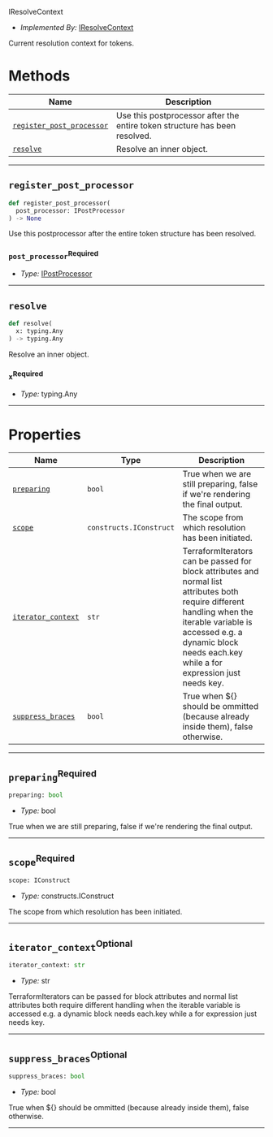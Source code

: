  IResolveContext <a name="IResolveContext" id="cdktf.IResolveContext"></a>

- *Implemented By:* <a href="#cdktf.IResolveContext">IResolveContext</a>

Current resolution context for tokens.

# Methods <a name="Methods" id="Methods"></a>

| **Name** | **Description** |
| --- | --- |
| <code><a href="#cdktf.IResolveContext.registerPostProcessor">register_post_processor</a></code> | Use this postprocessor after the entire token structure has been resolved. |
| <code><a href="#cdktf.IResolveContext.resolve">resolve</a></code> | Resolve an inner object. |

---

## `register_post_processor` <a name="register_post_processor" id="cdktf.IResolveContext.registerPostProcessor"></a>

```python
def register_post_processor(
  post_processor: IPostProcessor
) -> None
```

Use this postprocessor after the entire token structure has been resolved.

### `post_processor`<sup>Required</sup> <a name="post_processor" id="cdktf.IResolveContext.registerPostProcessor.parameter.postProcessor"></a>

- *Type:* <a href="#cdktf.IPostProcessor">IPostProcessor</a>

---

## `resolve` <a name="resolve" id="cdktf.IResolveContext.resolve"></a>

```python
def resolve(
  x: typing.Any
) -> typing.Any
```

Resolve an inner object.

### `x`<sup>Required</sup> <a name="x" id="cdktf.IResolveContext.resolve.parameter.x"></a>

- *Type:* typing.Any

---

# Properties <a name="Properties" id="Properties"></a>

| **Name** | **Type** | **Description** |
| --- | --- | --- |
| <code><a href="#cdktf.IResolveContext.property.preparing">preparing</a></code> | <code>bool</code> | True when we are still preparing, false if we're rendering the final output. |
| <code><a href="#cdktf.IResolveContext.property.scope">scope</a></code> | <code>constructs.IConstruct</code> | The scope from which resolution has been initiated. |
| <code><a href="#cdktf.IResolveContext.property.iteratorContext">iterator_context</a></code> | <code>str</code> | TerraformIterators can be passed for block attributes and normal list attributes both require different handling when the iterable variable is accessed e.g. a dynamic block needs each.key while a for expression just needs key. |
| <code><a href="#cdktf.IResolveContext.property.suppressBraces">suppress_braces</a></code> | <code>bool</code> | True when ${} should be ommitted (because already inside them), false otherwise. |

---

## `preparing`<sup>Required</sup> <a name="preparing" id="cdktf.IResolveContext.property.preparing"></a>

```python
preparing: bool
```

- *Type:* bool

True when we are still preparing, false if we're rendering the final output.

---

## `scope`<sup>Required</sup> <a name="scope" id="cdktf.IResolveContext.property.scope"></a>

```python
scope: IConstruct
```

- *Type:* constructs.IConstruct

The scope from which resolution has been initiated.

---

## `iterator_context`<sup>Optional</sup> <a name="iterator_context" id="cdktf.IResolveContext.property.iteratorContext"></a>

```python
iterator_context: str
```

- *Type:* str

TerraformIterators can be passed for block attributes and normal list attributes both require different handling when the iterable variable is accessed e.g. a dynamic block needs each.key while a for expression just needs key.

---

## `suppress_braces`<sup>Optional</sup> <a name="suppress_braces" id="cdktf.IResolveContext.property.suppressBraces"></a>

```python
suppress_braces: bool
```

- *Type:* bool

True when ${} should be ommitted (because already inside them), false otherwise.

---
